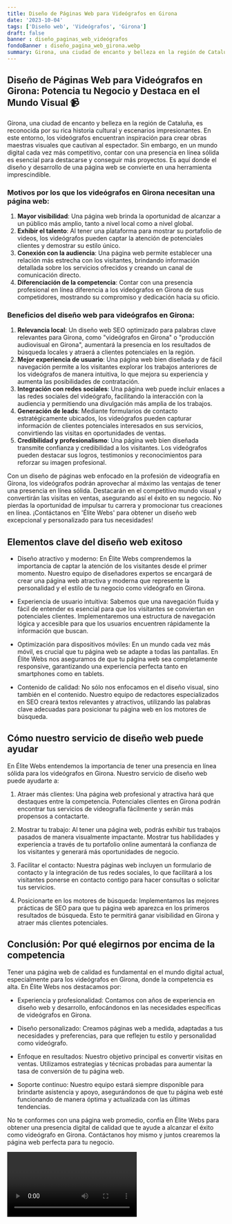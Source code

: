 ```yaml
---
title: Diseño de Páginas Web para Videógrafos en Girona
date: '2023-10-04'
tags: ['Diseño web', 'Videógrafos', 'Girona']
draft: false
banner : diseño_paginas_web_videógrafos
fondoBanner : diseño_pagina_web_girona.webp
summary: Girona, una ciudad de encanto y belleza en la región de Cataluña, es reconocida por su rica historia cultural y escenarios impresionantes. En este entorno, los videógrafos encuentran inspiración para crear obras maestras visuales que cautivan al espectador. Sin embargo, en un mundo digital cada vez más competitivo, contar con una presencia en línea sólida es esencial para destacarse y conseguir más proyectos. Es aquí donde el diseño y desarrollo de una página web se convierte en una herramienta imprescindible.
---
```


## Diseño de Páginas Web para Videógrafos en Girona: Potencia tu Negocio y Destaca en el Mundo Visual 📹

Girona, una ciudad de encanto y belleza en la región de Cataluña, es reconocida por su rica historia cultural y escenarios impresionantes. En este entorno, los videógrafos encuentran inspiración para crear obras maestras visuales que cautivan al espectador. Sin embargo, en un mundo digital cada vez más competitivo, contar con una presencia en línea sólida es esencial para destacarse y conseguir más proyectos. Es aquí donde el diseño y desarrollo de una página web se convierte en una herramienta imprescindible.

### Motivos por los que los videógrafos en Girona necesitan una página web:
1. **Mayor visibilidad**: Una página web brinda la oportunidad de alcanzar a un público más amplio, tanto a nivel local como a nivel global.
2. **Exhibir el talento**: Al tener una plataforma para mostrar su portafolio de videos, los videógrafos pueden captar la atención de potenciales clientes y demostrar su estilo único.
3. **Conexión con la audiencia**: Una página web permite establecer una relación más estrecha con los visitantes, brindando información detallada sobre los servicios ofrecidos y creando un canal de comunicación directo.
4. **Diferenciación de la competencia**: Contar con una presencia profesional en línea diferencia a los videógrafos en Girona de sus competidores, mostrando su compromiso y dedicación hacia su oficio.

### Beneficios del diseño web para videógrafos en Girona:
1. **Relevancia local**: Un diseño web SEO optimizado para palabras clave relevantes para Girona, como "videógrafos en Girona" o "producción audiovisual en Girona", aumentará la presencia en los resultados de búsqueda locales y atraerá a clientes potenciales en la región.
2. **Mejor experiencia de usuario**: Una página web bien diseñada y de fácil navegación permite a los visitantes explorar los trabajos anteriores de los videógrafos de manera intuitiva, lo que mejora su experiencia y aumenta las posibilidades de contratación.
3. **Integración con redes sociales**: Una página web puede incluir enlaces a las redes sociales del videógrafo, facilitando la interacción con la audiencia y permitiendo una divulgación más amplia de los trabajos.
4. **Generación de leads**: Mediante formularios de contacto estratégicamente ubicados, los videógrafos pueden capturar información de clientes potenciales interesados en sus servicios, convirtiendo las visitas en oportunidades de ventas.
5. **Credibilidad y profesionalismo**: Una página web bien diseñada transmite confianza y credibilidad a los visitantes. Los videógrafos pueden destacar sus logros, testimonios y reconocimientos para reforzar su imagen profesional.

Con un diseño de páginas web enfocado en la profesión de videografía en Girona, los videógrafos podrán aprovechar al máximo las ventajas de tener una presencia en línea sólida. Destacarán en el competitivo mundo visual y convertirán las visitas en ventas, asegurando así el éxito en su negocio. No pierdas la oportunidad de impulsar tu carrera y promocionar tus creaciones en línea. ¡Contáctanos en 'Élite Webs' para obtener un diseño web excepcional y personalizado para tus necesidades!

<GifSeo />

<Cta />

## Elementos clave del diseño web exitoso

- Diseño atractivo y moderno: En Élite Webs comprendemos la importancia de captar la atención de los visitantes desde el primer momento. Nuestro equipo de diseñadores expertos se encargará de crear una página web atractiva y moderna que represente la personalidad y el estilo de tu negocio como videógrafo en Girona.

- Experiencia de usuario intuitiva: Sabemos que una navegación fluida y fácil de entender es esencial para que los visitantes se conviertan en potenciales clientes. Implementaremos una estructura de navegación lógica y accesible para que los usuarios encuentren rápidamente la información que buscan.

- Optimización para dispositivos móviles: En un mundo cada vez más móvil, es crucial que tu página web se adapte a todas las pantallas. En Élite Webs nos aseguramos de que tu página web sea completamente responsive, garantizando una experiencia perfecta tanto en smartphones como en tablets.

- Contenido de calidad: No sólo nos enfocamos en el diseño visual, sino también en el contenido. Nuestro equipo de redactores especializados en SEO creará textos relevantes y atractivos, utilizando las palabras clave adecuadas para posicionar tu página web en los motores de búsqueda.

## Cómo nuestro servicio de diseño web puede ayudar

En Élite Webs entendemos la importancia de tener una presencia en línea sólida para los videógrafos en Girona. Nuestro servicio de diseño web puede ayudarte a:

1. Atraer más clientes: Una página web profesional y atractiva hará que destaques entre la competencia. Potenciales clientes en Girona podrán encontrar tus servicios de videografía fácilmente y serán más propensos a contactarte.

2. Mostrar tu trabajo: Al tener una página web, podrás exhibir tus trabajos pasados de manera visualmente impactante. Mostrar tus habilidades y experiencia a través de tu portafolio online aumentará la confianza de los visitantes y generará más oportunidades de negocio.

3. Facilitar el contacto: Nuestra páginas web incluyen un formulario de contacto y la integración de tus redes sociales, lo que facilitará a los visitantes ponerse en contacto contigo para hacer consultas o solicitar tus servicios.

4. Posicionarte en los motores de búsqueda: Implementamos las mejores prácticas de SEO para que tu página web aparezca en los primeros resultados de búsqueda. Esto te permitirá ganar visibilidad en Girona y atraer más clientes potenciales.

## Conclusión: Por qué elegirnos por encima de la competencia

Tener una página web de calidad es fundamental en el mundo digital actual, especialmente para los videógrafos en Girona, donde la competencia es alta. En Élite Webs nos destacamos por:

- Experiencia y profesionalidad: Contamos con años de experiencia en diseño web y desarrollo, enfocándonos en las necesidades específicas de videógrafos en Girona.

- Diseño personalizado: Creamos páginas web a medida, adaptadas a tus necesidades y preferencias, para que reflejen tu estilo y personalidad como videógrafo.

- Enfoque en resultados: Nuestro objetivo principal es convertir visitas en ventas. Utilizamos estrategias y técnicas probadas para aumentar la tasa de conversión de tu página web.

- Soporte continuo: Nuestro equipo estará siempre disponible para brindarte asistencia y apoyo, asegurándonos de que tu página web esté funcionando de manera óptima y actualizada con las últimas tendencias.

No te conformes con una página web promedio, confía en Élite Webs para obtener una presencia digital de calidad que te ayude a alcanzar el éxito como videógrafo en Girona. Contáctanos hoy mismo y juntos crearemos la página web perfecta para tu negocio.

<Video />

<CtaBot job='Videógrafos' city='Girona'/>

<Gmaps query='Girona+españa+maps' />